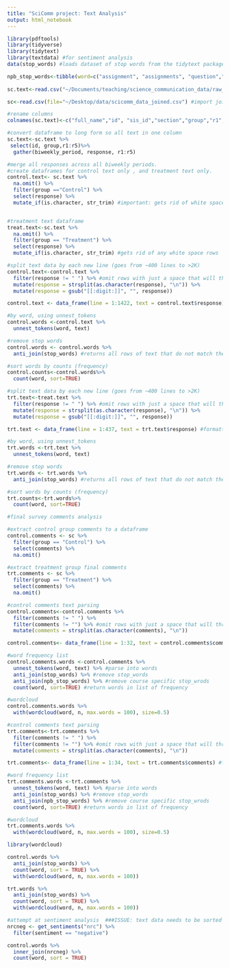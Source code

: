 ```yaml
---
title: "SciComm project: Text Analysis"
output: html_notebook
---
```

```r
library(pdftools)
library(tidyverse)
library(tidytext)
library(textdata) #for sentiment analysis
data(stop_words) #loads dataset of stop words from the tidytext package

npb_stop_words<-tibble(word=c("assignment", "assignments", "question","questions","biweekly", "worksheets", "worksheet"))
                       
sc.text<-read.csv("~/Documents/teaching/science_communication_data/raw_data/Science Communication - Group Assignement and responses.csv", na.strings = c(" ","","NA")) #biweekly text reflections into dataframe sc.text

sc<-read.csv(file="~/Desktop/data/scicomm_data_joined.csv") #import joined scicomm data file

#rename columns 
colnames(sc.text)<-c("full_name","id", "sis_id","section","group","r1","r2","r3", "r4", "r5") 

```

```r
#convert dataframe to long form so all text in one column 
sc.text<-sc.text %>% 
 select(id, group,r1:r5)%>%
  gather(biweekly_period, response, r1:r5)

#merge all responses across all biweekly periods. 
#create dataframes for control text only , and treatment text only. 
control.text<- sc.text %>%
  na.omit() %>%
  filter(group =="Control") %>%
  select(response) %>%
  mutate_if(is.character, str_trim) #important: gets rid of white space rows 


#treatment text dataframe
treat.text<-sc.text %>%
  na.omit() %>%
  filter(group == "Treatment") %>%
  select(response) %>%
  mutate_if(is.character, str_trim) #gets rid of any white space rows
```

```r
#split text data by each new line (goes from ~400 lines to >2K)
control.text<-control.text %>% 
  filter(response != " ") %>% #omit rows with just a space that will throw off later
  mutate(response = strsplit(as.character(response), "\n")) %>%
  mutate(response = gsub("[[:digit:]]", "", response)) 

control.text <- data_frame(line = 1:1422, text = control.text$response) #formatted by line 

#by word, using unnest_tokens
control.words <-control.text %>%
  unnest_tokens(word, text) 

#remove stop words
control.words <- control.words %>%
  anti_join(stop_words) #returns all rows of text that do not match the stop_words dataset 

#sort words by counts (frequency)
control.counts<-control.words%>%
  count(word, sort=TRUE)

```

```r
#split text data by each new line (goes from ~400 lines to >2K)
trt.text<-treat.text %>% 
  filter(response != " ") %>% #omit rows with just a space that will throw off later
  mutate(response = strsplit(as.character(response), "\n")) %>%
  mutate(response = gsub("[[:digit:]]", "", response)) 

trt.text <- data_frame(line = 1:437, text = trt.text$response) #formatted by line 

#by word, using unnest_tokens
trt.words <-trt.text %>%
  unnest_tokens(word, text) 

#remove stop words
trt.words <- trt.words %>%
  anti_join(stop_words) #returns all rows of text that do not match the stop_words dataset 

#sort words by counts (frequency)
trt.counts<-trt.words%>%
  count(word, sort=TRUE)

```
```r
#final survey comments analysis 

#extract control group comments to a dataframe
control.comments <- sc %>%
  filter(group == "Control") %>%
  select(comments) %>%
  na.omit()

#extract treatment group final comments
trt.comments <- sc %>%
  filter(group == "Treatment") %>%
  select(comments) %>%
  na.omit()
```

```r
#control comments text parsing
control.comments<-control.comments %>% 
  filter(comments != " ") %>% 
  filter(comments != "") %>% #omit rows with just a space that will throw off later
  mutate(comments = strsplit(as.character(comments), "\n"))

control.comments<- data_frame(line = 1:32, text = control.comments$comments) #formatted by line 

#word frequency list 
control.comments.words <-control.comments %>%
  unnest_tokens(word, text) %>% #parse into words 
  anti_join(stop_words) %>% #remove stop_words
  anti_join(npb_stop_words) %>% #remove course specific stop_wrods
  count(word, sort=TRUE) #return words in list of frequency

#wordcloud
control.comments.words %>% 
  with(wordcloud(word, n, max.words = 100), size=0.5)

```

```r
#control comments text parsing
trt.comments<-trt.comments %>% 
  filter(comments != " ") %>% 
  filter(comments != "") %>% #omit rows with just a space that will throw off later
  mutate(comments = strsplit(as.character(comments), "\n"))

trt.comments<- data_frame(line = 1:34, text = trt.comments$comments) #formatted by line 

#word frequency list 
trt.comments.words <-trt.comments %>%
  unnest_tokens(word, text) %>% #parse into words 
  anti_join(stop_words) %>% #remove stop_words
  anti_join(npb_stop_words) %>% #remove course specific stop_wrods
  count(word, sort=TRUE) #return words in list of frequency

#wordcloud
trt.comments.words %>% 
  with(wordcloud(word, n, max.words = 100), size=0.5)

```




```r
library(wordcloud)

control.words %>% 
  anti_join(stop_words) %>%
  count(word, sort = TRUE) %>%
  with(wordcloud(word, n, max.words = 100))

trt.words %>% 
  anti_join(stop_words) %>%
  count(word, sort = TRUE) %>%
  with(wordcloud(word, n, max.words = 100))
```

```r
#attempt at sentiment analysis  ###ISSUE: text data needs to be sorted before this. 
nrcneg <- get_sentiments("nrc") %>%
  filter(sentiment == "negative")

control.words %>%
  inner_join(nrcneg) %>%
  count(word, sort = TRUE)


```


